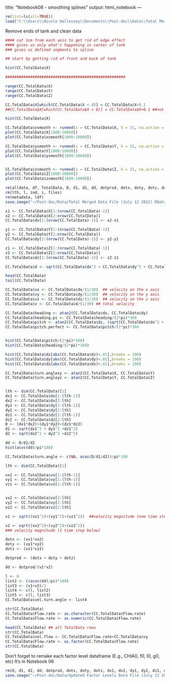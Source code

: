 title: "Notebook08 - smoothing splines"
output: html_notebook
---

```r
rm(list=ls(all=TRUE))
load("C:\\Users\\Nicole Hellessey\\Documents\\Post-doc\\Data\\Total Merged Data File (July 11 2022).Rdata")
```

Remove ends of tank and clean data

```r
#### cut 1cm from each axis to get rid of edge effect
#### gives us only what's happening in center of tank 
### gives us defined segments to spline

## start by getting rid of front and back of tank 

hist(CC.TotalData$X)

#####################################################

range(CC.TotalData$X)
range(CC.TotalData$Y)
range(CC.TotalData$Z)

CC.TotalData$X[which(CC.TotalData$X < 0)] = CC.TotalData$X+0.1
##CC.TotalData$X[which(CC.TotalData$X < 0)] = CC.TotalData$X+0.1 ##not sure if this would be better as it's not a mirror image flipping with the negative numbers

hist(CC.TotalData$X)

```



```r

CC.TotalData$xsmooth <- runmed(x = CC.TotalData$X, k = 31, na.action = 'na.omit')  ## optimum number for smoothing (try 31 to 101)
plot(CC.TotalData$X[1000:10000])
plot(CC.TotalData$xsmooth[1000:10000])

CC.TotalData$ysmooth <- runmed(x = CC.TotalData$Y, k = 31, na.action = 'na.omit')
plot(CC.TotalData$Y[1000:10000])
plot(CC.TotalData$ysmooth[1000:10000])


CC.TotalData$zsmooth <- runmed(x = CC.TotalData$Z, k = 31, na.action = 'na.omit')
plot(CC.TotalData$Z[1000:10000])
plot(CC.TotalData$zsmooth[1000:10000])


```

```r
rm(alldata, df, TotalData, D, d1, d2, dd, dotprod, dotx, doty, dotz, dx1, dx2, dy1, dy2, dz1, dz2, list2, list3, list4, list5, v1, v2, vx1, vx2, vy1, vy2, vz1, vz2, x1, x2, y1, y2, z1, z2)
rm(lth, l, ind, i, files)
rm(metadata, ldf)
save.image("~/Post-doc/Data/Total Merged Data File (July 12 2022).RData")
```



```r
x1 <- CC.TotalData$X[1:(nrow(CC.TotalData)-1)]
x2 <- CC.TotalData$X[2:nrow(CC.TotalData)]
CC.TotalData$dx[1:(nrow(CC.TotalData)-1)] <- x2-x1

y1 <- CC.TotalData$Y[1:(nrow(CC.TotalData)-1)]
y2 <- CC.TotalData$Y[2:nrow(CC.TotalData)]
CC.TotalData$dy[1:(nrow(CC.TotalData)-1)] <- y2-y1

z1 <- CC.TotalData$Z[1:(nrow(CC.TotalData)-1)]
z2 <- CC.TotalData$Z[2:nrow(CC.TotalData)]
CC.TotalData$dz[1:(nrow(CC.TotalData)-1)] <- z2-z1

CC.TotalData$d <- sqrt(CC.TotalData$dx^2 + CC.TotalData$dy^2 + CC.TotalData$dz^2)

head(CC.TotalData)
tail(CC.TotalData)
```



```r
CC.TotalData$vx <- CC.TotalData$dx/(1/30)  ## velocity on the x axis
CC.TotalData$vy <- CC.TotalData$dy/(1/30)  ## velocity on the y axis
CC.TotalData$vz <- CC.TotalData$dz/(1/30)  ## velocity on the z axis
CC.TotalData$v <- CC.TotalData$d/(1/30) ## total velocity

CC.TotalData$heading <- atan2(CC.TotalData$dx, CC.TotalData$dy)
CC.TotalData$heading.pi <- CC.TotalData$heading/(2*pi)*360
CC.TotalData$pitch <- atan2(CC.TotalData$dz, (sqrt(CC.TotalData$dx^2 + CC.TotalData$dy^2)))
CC.TotalData$pitch.perfect <- CC.TotalData$pitch/(2*pi)*360


hist(CC.TotalData$pitch/(2*pi)*360)
hist(CC.TotalData$heading/(2*pi)*360)

hist(CC.TotalData$dz[abs(CC.TotalData$dz)<.01],breaks = 100)
hist(CC.TotalData$dy[abs(CC.TotalData$dy)<.01],breaks = 100)
hist(CC.TotalData$dx[abs(CC.TotalData$dx)<.01],breaks = 100)

```

```r
CC.TotalData$turn.anglexy <- atan2(CC.TotalData$X, CC.TotalData$Y)
CC.TotalData$turn.angleyz <- atan2(CC.TotalData$Y, CC.TotalData$Z)


lth <- dim(CC.TotalData)[1]
dx1 <- CC.TotalData$dx[1:(lth-1)]
dx2 <- CC.TotalData$dx[2:lth]
dy1 <- CC.TotalData$dy[1:(lth-1)]
dy2 <- CC.TotalData$dy[2:lth]
dz1 <- CC.TotalData$dz[1:(lth-1)]
dz2 <- CC.TotalData$dz[2:lth]
D <- (dx1*dx2)+(dy1*dy2)+(dz1*dz2)
d1 <- sqrt(dx1^2 + dy1^2 +dz1^2)
d2 <- sqrt(dx2^2 + dy2^2 +dz2^2)

dd <- D/d1/d2
hist(acos(dd)/pi*180)

CC.TotalData$turn.angle <- c(NA, acos(D/d1/d2))/pi*180


```


```r

lth <- dim(CC.TotalData)[1]

vx1 <- CC.TotalData$vx[1:(lth-1)]
vy1 <- CC.TotalData$vy[1:(lth-1)]
vz1 <- CC.TotalData$vz[1:(lth-1)]


vx2 <- CC.TotalData$vx[2:lth]
vy2 <- CC.TotalData$vy[2:lth]
vz2 <- CC.TotalData$vz[2:lth]

v1 <- sqrt((vx1^2)+(vy1^2)+(vz1^2))  ##velocity magnitude (one time step above)

v2 <- sqrt((vx2^2)+(vy2^2)+(vz2^2))
### velocity magnitude (1 time step below)

dotx <- (vx1*vx2)
doty <- (vy1*vy2)
dotz <- (vz1*vz2)

dotprod <- (dotx + doty + dotz)

dd <- dotprod/(v1*v2)

l <- 0
list2 <- ((acos(dd)/pi)*180)
list3 <- (v1+v2)/2
list4 <- c(l, list2)
list5 <- c(l, list3)
CC.TotalData$vel.turn.angle <- list4

```


```r

str(CC.TotalData)
CC.TotalData$Flow.rate <- as.character(CC.TotalData$Flow.rate)
CC.TotalData$Flow.rate <- as.numeric(CC.TotalData$Flow.rate)

head(CC.TotalData) ## all TotalData rows
str(CC.TotalData)
CC.TotalData$vel.flow <- CC.TotalData$Flow.rate+CC.TotalData$vy
CC.TotalData$Flow.rate <- as.factor(CC.TotalData$Flow.rate)
str(CC.TotalData)
```
Don't forget to remake each factor level dataframe (E.g., CHlA0, f0, l0, g0, etc)
It's in Notebook 06

```r
rm(D, d1, d2, dd, dotprod, dotx, doty, dotz, dx1, dx2, dy1, dy2, dz1, dz2, list2, list3, list4, list5, v1, v2, vx1, vx2, vy1, vy2, vz1, vz2, x1, x2, y1, y2, z1, z2)
save.image("~/Post-doc/Data/Updated Factor Levels Data File (July 12 2022).RData")
```



